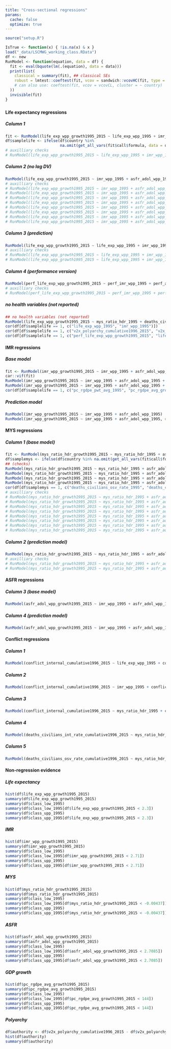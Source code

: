 ```yaml
---
title: "Cross-sectional regressions"
params: 
  cache: false
  optimize: true
---
```


```r
source("setup.R")
```

```r
IsTrue <- function(x) { !is.na(x) & x }
load("_data/LSCMWG_working_class.RData")
df <- new
RunModel <- function(equation, data = df) {
  fit <- eval(bquote(lm(.(equation), data = data)))
  print(list(
    classical = summary(fit), ## classical SEs
    robust = lmtest::coeftest(fit, vcov = sandwich::vcovHC(fit, type = "HC1")) ## CRSEs;  Stata robust default
    # can also use: coeftest(fit, vcov = vcovCL, cluster = ~ country)
  ))
  invisible(fit)
}
```

### {.tabset .tabset-fade .tabset-pills}

#### Life expectancy regressions {.tabset .tabset-fade .tabset-pills}

##### Column 1
```r
fit <- RunModel(life_exp_wpp_growth1995_2015 ~ life_exp_wpp_1995 + imr_wpp_1995 + asfr_adol_wpp_1995 + conflict_internal_cumulative1989_1995 + deaths_civilians_int_rate_cumulative1996_2015 + pc_rgdpe_avg_growth1995_2015 + v2x_polyarchy_cumulative1996_2015)
df$samplelife <- ifelse(df$country %in% 
                        na.omit(get_all_vars(fit$call$formula, data = df, country = country))[, "country"], 1, 0)
# auxilliary checks
# RunModel(life_exp_wpp_growth1995_2015 ~ life_exp_wpp_1995 + imr_wpp_1995 + asfr_adol_wpp_1995 + deaths_civilians_osv_rate_1995 + deaths_civilians_int_rate_cumulative1996_2015 + pc_rgdpe_avg_growth1995_2015 + v2x_polyarchy_cumulative1996_2015)
```

##### Column 2 (no lag DV)
```r
RunModel(life_exp_wpp_growth1995_2015 ~ imr_wpp_1995 + asfr_adol_wpp_1995 + conflict_internal_cumulative1989_1995 + deaths_civilians_int_rate_cumulative1996_2015 + pc_rgdpe_avg_growth1995_2015 + v2x_polyarchy_cumulative1991_1995)
# auxilliary checks
# RunModel(life_exp_wpp_growth1995_2015 ~ imr_wpp_1995 + asfr_adol_wpp_1995 + deaths_civilians_osv_rate_1995 + deaths_civilians_int_rate_cumulative1996_2015 + pc_rgdpe_avg_growth1995_2015 + v2x_polyarchy_cumulative1991_1995)
# RunModel(life_exp_wpp_growth1995_2015 ~ imr_wpp_1995 + asfr_adol_wpp_1995 + deaths_civilians_int_rate_1995 + deaths_civilians_int_rate_cumulative1996_2015 + pc_rgdpe_avg_growth1995_2015 + v2x_polyarchy_cumulative1991_1995)
# RunModel(life_exp_wpp_growth1995_2015 ~ imr_wpp_1995 + asfr_adol_wpp_1995 + conflict_internal_cumulative1989_1995 + deaths_civilians_osv_rate_cumulative1996_2015 + pc_rgdpe_avg_growth1995_2015 + v2x_polyarchy_cumulative1991_1995)
# RunModel(life_exp_wpp_growth1995_2015 ~ imr_wpp_1995 + asfr_adol_wpp_1995 + deaths_civilians_osv_rate_1995 + deaths_civilians_osv_rate_cumulative1996_2015 + pc_rgdpe_avg_growth1995_2015 + v2x_polyarchy_cumulative1991_1995)
# RunModel(life_exp_wpp_growth1995_2015 ~ imr_wpp_1995 + asfr_adol_wpp_1995 + deaths_civilians_int_rate_1995 + deaths_civilians_osv_rate_cumulative1996_2015 + pc_rgdpe_avg_growth1995_2015 + v2x_polyarchy_cumulative1991_1995)
# RunModel(life_exp_wpp_growth1995_2015 ~ imr_wpp_1995 + asfr_adol_wpp_1995 + conflict_internal_cumulative1989_1995 + conflict_internal_cumulative1996_2015 + pc_rgdpe_avg_growth1995_2015 + v2x_polyarchy_cumulative1991_1995)
# RunModel(life_exp_wpp_growth1995_2015 ~ imr_wpp_1995 + asfr_adol_wpp_1995 + deaths_civilians_osv_rate_1995 + conflict_internal_cumulative1996_2015 + pc_rgdpe_avg_growth1995_2015 + v2x_polyarchy_cumulative1991_1995)
# RunModel(life_exp_wpp_growth1995_2015 ~ imr_wpp_1995 + asfr_adol_wpp_1995 + deaths_civilians_int_rate_1995 + conflict_internal_cumulative1996_2015 + pc_rgdpe_avg_growth1995_2015 + v2x_polyarchy_cumulative1991_1995)
```

##### Column 3 (prediction)
```r
RunModel(life_exp_wpp_growth1995_2015 ~ life_exp_wpp_1995 + imr_wpp_1995 + asfr_adol_wpp_1995 + v2x_polyarchy_cumulative1991_1995 + deaths_civilians_osv_rate_1995)
# auxilliary checks
# RunModel(life_exp_wpp_growth1995_2015 ~ life_exp_wpp_1995 + imr_wpp_1995 + asfr_adol_wpp_1995 + v2x_polyarchy_cumulative1991_1995 + deaths_civilians_int_rate_1995)
# RunModel(life_exp_wpp_growth1995_2015 ~ life_exp_wpp_1995 + imr_wpp_1995 + asfr_adol_wpp_1995 + v2x_polyarchy_cumulative1991_1995 + conflict_internal_cumulative1989_1995)
```

##### Column 4 (performance version)
```r
RunModel(perf_life_exp_wpp_growth1995_2015 ~ perf_imr_wpp_1995 + perf_asfr_adol_wpp_1995 + conflict_internal_cumulative1989_1995 + pc_rgdpe_pwt_avg_1995 + pc_rgdpe_avg_growth1995_2015 + v2x_polyarchy_cumulative1991_1995)
# auxilliary checks
# RunModel(perf_life_exp_wpp_growth1995_2015 ~ perf_imr_wpp_1995 + perf_asfr_adol_wpp_1995 + deaths_civilians_osv_rate_1995 + pc_rgdpe_pwt_avg_1995 + pc_rgdpe_avg_growth1995_2015 + v2x_polyarchy_cumulative1991_1995)
```

##### no health variables (not reported)
```r
## no health variables (not reported)
RunModel(life_exp_wpp_growth1995_2015 ~ mys_ratio_hdr_1995 + deaths_civilians_int_rate_cumulative1996_2015)
cor(df[df$samplelife == 1, c("life_exp_wpp_1995", "imr_wpp_1995")])
cor(df[df$samplelife == 1, c("v2x_polyarchy_cumulative1996_2015", "v2x_polyarchy_cumulative1991_1995")])
cor(df[df$samplelife == 1, c("perf_life_exp_wpp_growth1995_2015", "life_exp_wpp_1995")])
```

#### IMR regressions {.tabset .tabset-fade .tabset-pills}

##### Base model
```r
fit <- RunModel(imr_wpp_growth1995_2015 ~ imr_wpp_1995 + asfr_adol_wpp_1995 + pc_rgdpe_pwt_avg_1995 + pc_rgdpe_avg_growth1995_2015 + v2x_polyarchy_cumulative1991_1995)
car::vif(fit)
RunModel(imr_wpp_growth1995_2015 ~ imr_wpp_1995 + asfr_adol_wpp_1995 + pc_rgdpe_avg_growth1995_2015 + v2x_polyarchy_cumulative1991_1995)
RunModel(imr_wpp_growth1995_2015 ~ imr_wpp_1995 + asfr_adol_wpp_1995 + pc_rgdpe_pwt_avg_1995 + v2x_polyarchy_cumulative1991_1995)
cor(df[df$samplelife == 1, c("pc_rgdpe_pwt_avg_1995", "pc_rgdpe_avg_growth1995_2015")])
```

##### Prediction model
```r
RunModel(imr_wpp_growth1995_2015 ~ imr_wpp_1995 + asfr_adol_wpp_1995)
RunModel(imr_wpp_growth1995_2015 ~ imr_wpp_1995 + asfr_adol_wpp_1995, data = df[df$samplelife == 1, ])
```

#### MYS regressions {.tabset .tabset-fade .tabset-pills}

##### Column 1 (base model)
```r
fit <- RunModel(mys_ratio_hdr_growth1995_2015 ~ mys_ratio_hdr_1995 + asfr_adol_wpp_1995 + v2x_polyarchy_cumulative1996_2015 + deaths_civilians_osv_rate_1995 + deaths_civilians_osv_rate_cumulative1996_2015)
df$samplemys <- ifelse(df$country %in% na.omit(get_all_vars(fit$call$formula, data = df, country = country))[, "country"], 1, 0)
## (checks)
RunModel(mys_ratio_hdr_growth1995_2015 ~ mys_ratio_hdr_1995 + asfr_adol_wpp_1995 + v2x_polyarchy_cumulative1996_2015)
RunModel(mys_ratio_hdr_growth1995_2015 ~ mys_ratio_hdr_1995 + asfr_adol_wpp_1995 + deaths_civilians_osv_rate_cumulative1996_2015)
RunModel(mys_ratio_hdr_growth1995_2015 ~ mys_ratio_hdr_1995 + asfr_adol_wpp_1995 + deaths_civilians_osv_rate_1995)
RunModel(mys_ratio_hdr_growth1995_2015 ~ mys_ratio_hdr_1995 + asfr_adol_wpp_1995 + v2x_polyarchy_cumulative1996_2015 + deaths_civilians_osv_rate_cumulative1996_2015)
cor(df[df$samplemys == 1, c("deaths_civilians_osv_rate_1995", "deaths_civilians_osv_rate_cumulative1996_2015")])
# auxilliary checks
# RunModel(mys_ratio_hdr_growth1995_2015 ~ mys_ratio_hdr_1995 + asfr_adol_wpp_1995 + v2x_polyarchy_cumulative1996_2015 + deaths_civilians_int_rate_1995 + deaths_civilians_osv_rate_cumulative1996_2015)
# RunModel(mys_ratio_hdr_growth1995_2015 ~ mys_ratio_hdr_1995 + asfr_adol_wpp_1995 + v2x_polyarchy_cumulative1996_2015 + conflict_internal_cumulative1989_1995 + deaths_civilians_osv_rate_cumulative1996_2015)
# RunModel(mys_ratio_hdr_growth1995_2015 ~ mys_ratio_hdr_1995 + asfr_adol_wpp_1995 + v2x_polyarchy_cumulative1996_2015 + deaths_civilians_osv_rate_1995 + conflict_internal_cumulative1996_2015)
# RunModel(mys_ratio_hdr_growth1995_2015 ~ mys_ratio_hdr_1995 + asfr_adol_wpp_1995 + v2x_polyarchy_cumulative1996_2015 + deaths_civilians_osv_rate_1995 + deaths_civilians_int_rate_cumulative1996_2015)
# RunModel(mys_ratio_hdr_growth1995_2015 ~ mys_ratio_hdr_1995 + asfr_adol_wpp_1995 + v2x_polyarchy_cumulative1996_2015 + deaths_civilians_int_rate_1995 + deaths_civilians_osv_rate_cumulative1996_2015)
# RunModel(mys_ratio_hdr_growth1995_2015 ~ mys_ratio_hdr_1995 + asfr_adol_wpp_1995 + v2x_polyarchy_cumulative1996_2015 + deaths_civilians_int_rate_1995 + conflict_internal_cumulative1996_2015)
# RunModel(mys_ratio_hdr_growth1995_2015 ~ mys_ratio_hdr_1995 + asfr_adol_wpp_1995 + v2x_polyarchy_cumulative1996_2015 + conflict_internal_cumulative1989_1995 + conflict_internal_cumulative1996_2015)
# RunModel(mys_ratio_hdr_growth1995_2015 ~ mys_ratio_hdr_1995 + asfr_adol_wpp_1995 + v2x_polyarchy_cumulative1996_2015 + conflict_internal_cumulative1989_1995 + deaths_civilians_int_rate_cumulative1996_2015)
```

##### Column 2 (prediction model)
```r
RunModel(mys_ratio_hdr_growth1995_2015 ~ mys_ratio_hdr_1995 + asfr_adol_wpp_1995 + v2x_polyarchy_cumulative1991_1995 + deaths_civilians_osv_rate_1995)
# auxilliary checks
# RunModel(mys_ratio_hdr_growth1995_2015 ~ mys_ratio_hdr_1995 + asfr_adol_wpp_1995 + v2x_polyarchy_cumulative1991_1995 + deaths_civilians_int_rate_1995)
# RunModel(mys_ratio_hdr_growth1995_2015 ~ mys_ratio_hdr_1995 + asfr_adol_wpp_1995 + v2x_polyarchy_cumulative1991_1995 + conflict_internal_cumulative1989_1995)
```

#### ASFR regressions {.tabset .tabset-fade .tabset-pills}

##### Column 3 (base model)
```r
RunModel(asfr_adol_wpp_growth1995_2015 ~ imr_wpp_1995 + asfr_adol_wpp_1995 + v2x_partip_cumulative1996_2015)
```

##### Column 4 (prediction model)
```r
RunModel(asfr_adol_wpp_growth1995_2015 ~ imr_wpp_1995 + asfr_adol_wpp_1995 + v2x_partip_cumulative1991_1995)
```

#### Conflict regressions {.tabset .tabset-fade .tabset-pills}

##### Column 1
```r
RunModel(conflict_internal_cumulative1996_2015 ~ life_exp_wpp_1995 + conflict_internal_cumulative1989_1995)
```

##### Column 2
```r
RunModel(conflict_internal_cumulative1996_2015 ~ imr_wpp_1995 + conflict_internal_cumulative1989_1995)
```

##### Column 3
```r
RunModel(conflict_internal_cumulative1996_2015 ~ mys_ratio_hdr_1995 + conflict_internal_cumulative1989_1995)
```

##### Column 4
```r
RunModel(deaths_civilians_int_rate_cumulative1996_2015 ~ mys_ratio_hdr_1995)
```

##### Column 5
```r
RunModel(deaths_civilians_osv_rate_cumulative1996_2015 ~ mys_ratio_hdr_1995 + deaths_civilians_osv_rate_1995)
```

#### Non-regression evidence {.tabset .tabset-fade .tabset-pills}

##### Life expectancy

```r
hist(df$life_exp_wpp_growth1995_2015) 
summary(df$life_exp_wpp_growth1995_2015)
summary(df$class_low_1995)
summary(df$class_low_1995[df$life_exp_wpp_growth1995_2015 < 2.3])
summary(df$class_upp_1995)
summary(df$class_upp_1995[df$life_exp_wpp_growth1995_2015 < 2.3])
```

##### IMR
```r
hist(df$imr_wpp_growth1995_2015)
summary(df$imr_wpp_growth1995_2015)
summary(df$class_low_1995)
summary(df$class_low_1995[df$imr_wpp_growth1995_2015 < 2.71])
summary(df$class_upp_1995)
summary(df$class_upp_1995[df$imr_wpp_growth1995_2015 < 2.71])
```

##### MYS
```r
hist(df$mys_ratio_hdr_growth1995_2015)
summary(df$mys_ratio_hdr_growth1995_2015)
summary(df$class_low_1995)
summary(df$class_low_1995[df$mys_ratio_hdr_growth1995_2015 < -0.00437])
summary(df$class_upp_1995)
summary(df$class_upp_1995[df$mys_ratio_hdr_growth1995_2015 < -0.00437])
```

##### ASFR
```r
hist(df$asfr_adol_wpp_growth1995_2015)
summary(df$asfr_adol_wpp_growth1995_2015)
summary(df$class_low_1995)
summary(df$class_low_1995[df$asfr_adol_wpp_growth1995_2015 < 2.7085])
summary(df$class_upp_1995)
summary(df$class_upp_1995[df$asfr_adol_wpp_growth1995_2015 < 2.7085])
```

##### GDP growth
```r
hist(df$pc_rgdpe_avg_growth1995_2015)
summary(df$pc_rgdpe_avg_growth1995_2015) 
summary(df$class_low_1995)
summary(df$class_low_1995[df$pc_rgdpe_avg_growth1995_2015 < 144]) 
summary(df$class_upp_1995)
summary(df$class_upp_1995[df$pc_rgdpe_avg_growth1995_2015 < 144])
```

##### Polyarchy
```r
df$authority <- df$v2x_polyarchy_cumulative1996_2015 - df$v2x_polyarchy_cumulative1991_1995
hist(df$authority)
summary(df$authority)
```
